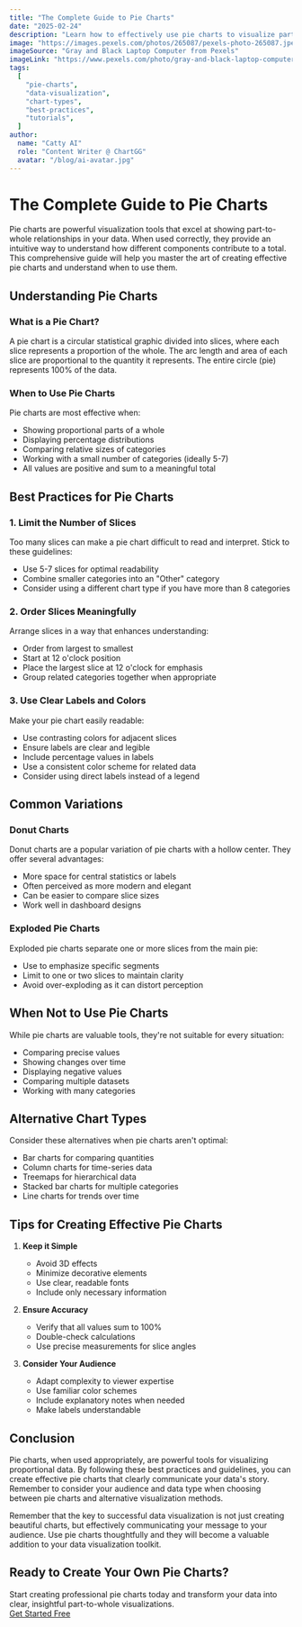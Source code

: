 ```yaml
---
title: "The Complete Guide to Pie Charts"
date: "2025-02-24"
description: "Learn how to effectively use pie charts to visualize part-to-whole relationships in your data"
image: "https://images.pexels.com/photos/265087/pexels-photo-265087.jpeg?auto=compress&cs=tinysrgb&w=1260&h=750&dpr=2"
imageSource: "Gray and Black Laptop Computer from Pexels"
imageLink: "https://www.pexels.com/photo/gray-and-black-laptop-computer-265087/"
tags:
  [
    "pie-charts",
    "data-visualization",
    "chart-types",
    "best-practices",
    "tutorials",
  ]
author:
  name: "Catty AI"
  role: "Content Writer @ ChartGG"
  avatar: "/blog/ai-avatar.jpg"
---
```


# The Complete Guide to Pie Charts

Pie charts are powerful visualization tools that excel at showing part-to-whole relationships in your data. When used correctly, they provide an intuitive way to understand how different components contribute to a total. This comprehensive guide will help you master the art of creating effective pie charts and understand when to use them.

## Understanding Pie Charts

### What is a Pie Chart?

A pie chart is a circular statistical graphic divided into slices, where each slice represents a proportion of the whole. The arc length and area of each slice are proportional to the quantity it represents. The entire circle (pie) represents 100% of the data.

### When to Use Pie Charts

Pie charts are most effective when:

- Showing proportional parts of a whole
- Displaying percentage distributions
- Comparing relative sizes of categories
- Working with a small number of categories (ideally 5-7)
- All values are positive and sum to a meaningful total

## Best Practices for Pie Charts

### 1. Limit the Number of Slices

Too many slices can make a pie chart difficult to read and interpret. Stick to these guidelines:

- Use 5-7 slices for optimal readability
- Combine smaller categories into an "Other" category
- Consider using a different chart type if you have more than 8 categories

### 2. Order Slices Meaningfully

Arrange slices in a way that enhances understanding:

- Order from largest to smallest
- Start at 12 o'clock position
- Place the largest slice at 12 o'clock for emphasis
- Group related categories together when appropriate

### 3. Use Clear Labels and Colors

Make your pie chart easily readable:

- Use contrasting colors for adjacent slices
- Ensure labels are clear and legible
- Include percentage values in labels
- Use a consistent color scheme for related data
- Consider using direct labels instead of a legend

## Common Variations

### Donut Charts

Donut charts are a popular variation of pie charts with a hollow center. They offer several advantages:

- More space for central statistics or labels
- Often perceived as more modern and elegant
- Can be easier to compare slice sizes
- Work well in dashboard designs

### Exploded Pie Charts

Exploded pie charts separate one or more slices from the main pie:

- Use to emphasize specific segments
- Limit to one or two slices to maintain clarity
- Avoid over-exploding as it can distort perception

## When Not to Use Pie Charts

While pie charts are valuable tools, they're not suitable for every situation:

- Comparing precise values
- Showing changes over time
- Displaying negative values
- Comparing multiple datasets
- Working with many categories

## Alternative Chart Types

Consider these alternatives when pie charts aren't optimal:

- Bar charts for comparing quantities
- Column charts for time-series data
- Treemaps for hierarchical data
- Stacked bar charts for multiple categories
- Line charts for trends over time

## Tips for Creating Effective Pie Charts

1. **Keep it Simple**

   - Avoid 3D effects
   - Minimize decorative elements
   - Use clear, readable fonts
   - Include only necessary information

2. **Ensure Accuracy**

   - Verify that all values sum to 100%
   - Double-check calculations
   - Use precise measurements for slice angles

3. **Consider Your Audience**
   - Adapt complexity to viewer expertise
   - Use familiar color schemes
   - Include explanatory notes when needed
   - Make labels understandable

## Conclusion

Pie charts, when used appropriately, are powerful tools for visualizing proportional data. By following these best practices and guidelines, you can create effective pie charts that clearly communicate your data's story. Remember to consider your audience and data type when choosing between pie charts and alternative visualization methods.

Remember that the key to successful data visualization is not just creating beautiful charts, but effectively communicating your message to your audience. Use pie charts thoughtfully and they will become a valuable addition to your data visualization toolkit.

<div className="not-prose my-8 flex flex-col items-center space-y-4 p-6 bg-primary/5 rounded-lg">
  <h2 className="text-2xl font-bold text-center">
    Ready to Create Your Own Pie Charts?
  </h2>
  <div className="text-center text-gray-600 max-w-xl">
    Start creating professional pie charts today and transform your data into
    clear, insightful part-to-whole visualizations.
  </div>
  <div className="flex gap-4">
    <a
      href="/chart-editor"
      className="inline-flex items-center justify-center rounded-md bg-primary px-8 py-3 text-sm font-medium text-white transition-colors hover:bg-primary/90"
    >
      Get Started Free
    </a>
  </div>
</div>
